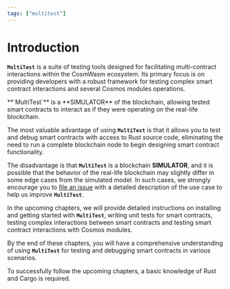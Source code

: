```yaml
---
tags: ["multitest"]
---
```



[file an issue]: https://github.com/CosmWasm/cw-multi-test/issues

# Introduction

**`MultiTest`** is a suite of testing tools designed for facilitating multi-contract interactions
within the CosmWasm ecosystem. Its primary focus is on providing developers with a robust framework
for testing complex smart contract interactions and several Cosmos modules operations.

<Callout type="info">
  **`MultiTest`** is a **SIMULATOR** of the blockchain, allowing tested smart contracts to interact
  as if they were operating on the real-life blockchain.
</Callout>

The most valuable advantage of using **`MultiTest`** is that it allows you to test and debug smart
contracts with access to Rust source code, eliminating the need to run a complete blockchain node to
begin designing smart contract functionality.

The disadvantage is that **`MultiTest`** is a blockchain **SIMULATOR**, and it is possible that the
behavior of the real-life blockchain may slightly differ in some edge cases from the simulated
model. In such cases, we strongly encourage you to [file an issue] with a detailed description of
the use case to help us improve **`MultiTest`**.

In the upcoming chapters, we will provide detailed instructions on installing and getting started
with **`MultiTest`**, writing unit tests for smart contracts, testing complex interactions between
smart contracts and testing smart contract interactions with Cosmos modules.

By the end of these chapters, you will have a comprehensive understanding of using **`MultiTest`**
for testing and debugging smart contracts in various scenarios.

<Callout>
  To successfully follow the upcoming chapters, a basic knowledge of Rust and Cargo is required.
</Callout>
